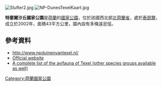 [[Image:Slufter2.jpg|right]]
[[Image:NP-DunesTexelKaart.jpg|right]]

{{coord|53|8|N|4|48|E|region:NL_type:landmark|display=title}}

'''特塞爾沙丘國家公園'''是[[荷蘭|荷蘭]]的[[國家公園|國家公園]]，位於該國西北部[[北荷蘭省|北荷蘭省]]，處於[[泰瑟爾|泰瑟爾]]，成立於2002年，面積43平方公里，園內設有多條遠足徑。

==參考資料==
* http://www.npduinenvantexel.nl/ {{Wayback|url=http://www.npduinenvantexel.nl/ |date=20110811001702 }}
* [https://www.npduinenvantexel.nl/299/en Official website] {{Wayback|url=https://www.npduinenvantexel.nl/299/en |date=20201124100156 }}
* [http://waarneming.nl/gebied/species_list/22650?lang=en&local=nl A complete list of the avifauna of Texel (other species groups available as well)] {{Wayback|url=http://waarneming.nl/gebied/species_list/22650?lang=en&local=nl |date=20120910223823 }}

{{Netherlands-geo-stub}}
[[Category:荷蘭國家公園|Category:荷蘭國家公園]]
